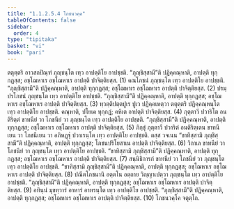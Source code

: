 ```yaml
---
title: "1.1.2.5.4 โภชนวคฺค"
tableOfContents: false
sidebar:
  order: 4
type: "tipitaka"
basket: "vi"
book: "pari"
---
```



<DynamicBreadcrumb />

<Division number="168" book="pari">

<Paragraph number="418" book="pari">
ตตุตฺตริ อาวสถปิณฺฑํ ภุญฺชนฺโต เทฺว อาปตฺติโย อาปชฺชติ. “ภุญฺชิสฺสามี”ติ ปฏิคฺคณฺหาติ, อาปตฺติ ทุกฺกฏสฺส; อชฺโฌหาเร อชฺโฌหาเร อาปตฺติ ปาจิตฺติยสฺส. (1)
</Paragraph>

<Paragraph number="419" book="pari">
คณโภชนํ ภุญฺชนฺโต เทฺว อาปตฺติโย อาปชฺชติ. “ภุญฺชิสฺสามี”ติ ปฏิคฺคณฺหาติ, อาปตฺติ ทุกฺกฏสฺส; อชฺโฌหาเร อชฺโฌหาเร อาปตฺติ ปาจิตฺติยสฺส. (2)
</Paragraph>

<Paragraph number="420" book="pari">
ปรมฺปรโภชนํ ภุญฺชนฺโต เทฺว อาปตฺติโย อาปชฺชติ. “ภุญฺชิสฺสามี”ติ ปฏิคฺคณฺหาติ, อาปตฺติ ทุกฺกฏสฺส; อชฺโฌหาเร อชฺโฌหาเร อาปตฺติ ปาจิตฺติยสฺส. (3)
</Paragraph>

<Paragraph number="421" book="pari">
ทฺวตฺติปตฺตปูเร ปูเว ปฏิคฺคเหตฺวา ตตุตฺตริ ปฏิคฺคณฺหนฺโต เทฺว อาปตฺติโย อาปชฺชติ. คณฺหาติ, ปโยเค ทุกฺกฏํ; คหิเต อาปตฺติ ปาจิตฺติยสฺส. (4)
</Paragraph>

<Paragraph number="422" book="pari">
ภุตฺตาวี ปวาริโต อนติริตฺตํ ขาทนียํ วา โภชนียํ วา ภุญฺชนฺโต เทฺว อาปตฺติโย อาปชฺชติ. “ภุญฺชิสฺสามี”ติ ปฏิคฺคณฺหาติ, อาปตฺติ ทุกฺกฏสฺส; อชฺโฌหาเร อชฺโฌหาเร อาปตฺติ ปาจิตฺติยสฺส. (5)
</Paragraph>

<Paragraph number="423" book="pari">
ภิกฺขุํ ภุตฺตาวึ ปวาริตํ อนติริตฺเตน ขาทนีเยน วา โภชนีเยน วา อภิหฏฺฐุํ ปวาเรนฺโต เทฺว อาปตฺติโย อาปชฺชติ. ตสฺส วจเนน “ขาทิสฺสามิ ภุญฺชิสฺสามี”ติ ปฏิคฺคณฺหาติ, อาปตฺติ ทุกฺกฏสฺส; โภชนปริโยสาเน อาปตฺติ ปาจิตฺติยสฺส. (6)
</Paragraph>

<Paragraph number="424" book="pari">
วิกาเล ขาทนียํ วา โภชนียํ วา ภุญฺชนฺโต เทฺว อาปตฺติโย อาปชฺชติ. “ขาทิสฺสามิ ภุญฺชิสฺสามี”ติ ปฏิคฺคณฺหาติ, อาปตฺติ ทุกฺกฏสฺส; อชฺโฌหาเร อชฺโฌหาเร อาปตฺติ ปาจิตฺติยสฺส. (7)
</Paragraph>

<Paragraph number="425" book="pari">
สนฺนิธิการกํ ขาทนียํ วา โภชนียํ วา ภุญฺชนฺโต เทฺว อาปตฺติโย อาปชฺชติ. “ขาทิสฺสามิ ภุญฺชิสฺสามี”ติ ปฏิคฺคณฺหาติ, อาปตฺติ ทุกฺกฏสฺส; อชฺโฌหาเร อชฺโฌหาเร อาปตฺติ ปาจิตฺติยสฺส. (8)
</Paragraph>

<Paragraph number="426" book="pari">
ปณีตโภชนานิ อตฺตโน อตฺถาย วิญฺญาเปตฺวา ภุญฺชนฺโต เทฺว อาปตฺติโย อาปชฺชติ. “ภุญฺชิสฺสามี”ติ ปฏิคฺคณฺหาติ, อาปตฺติ ทุกฺกฏสฺส; อชฺโฌหาเร อชฺโฌหาเร อาปตฺติ ปาจิตฺติยสฺส. (9)
</Paragraph>

<Paragraph number="427" book="pari">
อทินฺนํ มุขทฺวารํ อาหารํ อาหรนฺโต เทฺว อาปตฺติโย อาปชฺชติ. “ภุญฺชิสฺสามี”ติ ปฏิคฺคณฺหาติ, อาปตฺติ ทุกฺกฏสฺส; อชฺโฌหาเร อชฺโฌหาเร อาปตฺติ ปาจิตฺติยสฺส. (10)

</Paragraph>
</Division>

<Paragraph number="428" type="center" book="pari">
โภชนวคฺโค จตุตฺโถ.
</Paragraph>